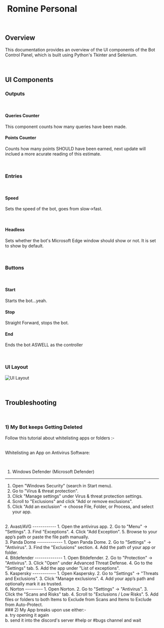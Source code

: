 
<Navbar />
<br />

# <i class="bi bi-pc"></i>&nbsp;Romine Personal
    
<br />
    
## <i class="bi bi-book"></i> Overview
<P1>This documentation provides an overview of the UI components of the Bot Control Panel, which is built using Python's Tkinter and Selenium.</P1>
    
<br />
    
## <i class="bi bi-controller"></i> UI Components
### <i class="bi bi-card-text"></i> Outputs

<br />

#### Queries Counter
<P4> This component counts how many queries have been made. </P4>

#### Points Counter
<P4> Counts how many points SHOULD have been earned, next update will inclued a more acurate reading of this estimate. </P4>

<br />

### <i class="bi bi-input-cursor"></i> Entries

<br />

#### Speed
<P4> Sets the speed of the bot, goes from slow->fast. </P4>

<br />

#### Headless
<P4> Sets whether the bot's Microsoft Edge window should show or not. It is set to show by default. </P4>

<br />

### <i class="bi bi-cursor"></i> Buttons

<br />

#### Start
<P4>Starts the bot...yeah.</P4>

#### Stop
<P4> Straight Forward, stops the bot. </P4>

#### End
<P4>Ends the bot ASWELL as the controller </P4>

<br />

### <i class="bi bi-file-image"></i> UI Layout

![UI Layout](/2.png)

<br />

## <i class="bi bi-bug"></i> Troubleshooting

<br />

### 1) My Bot keeps Getting Deleted
<P3>
Follow this tutorial about whitelisting apps or folders :-
<br />
<br />

Whitelisting an App on Antivirus Software:

<br />

1. Windows Defender (Microsoft Defender)
----------------------------------------
1. Open "Windows Security" (search in Start menu).
2. Go to "Virus & threat protection".
3. Click "Manage settings" under Virus & threat protection settings.
4. Scroll to "Exclusions" and click "Add or remove exclusions".
5. Click "Add an exclusion" → choose File, Folder, or Process, and select your app.
<br />
2. Avast/AVG
------------
1. Open the antivirus app.
2. Go to "Menu" → "Settings".
3. Find "Exceptions".
4. Click "Add Exception".
5. Browse to your app’s path or paste the file path manually.
<br />
3. Panda Dome
-------------
1. Open Panda Dome.
2. Go to "Settings" → "Antivirus".
3. Find the "Exclusions" section.
4. Add the path of your app or folder.
<br />
4. Bitdefender
--------------
1. Open Bitdefender.
2. Go to "Protection" → "Antivirus".
3. Click "Open" under Advanced Threat Defense.
4. Go to the "Settings" tab.
5. Add the app under "List of exceptions".
<br />
5. Kaspersky
------------
1. Open Kaspersky.
2. Go to "Settings" → "Threats and Exclusions".
3. Click "Manage exclusions".
4. Add your app’s path and optionally mark it as trusted.
<br />
6. Norton
---------
1. Open Norton.
2. Go to "Settings" → "Antivirus".
3. Click the "Scans and Risks" tab.
4. Scroll to "Exclusions / Low Risks".
5. Add files or folders to both Items to Exclude from Scans and Items to Exclude from Auto-Protect.
</P3>
<br />
### 2) My App breaks upon use
<P3> 
either:-
<br />
a. try opening it again
<br />
b. send it into the discord's server #help or #bugs channel and wait
</P3>
<br /><br /><br /><br />